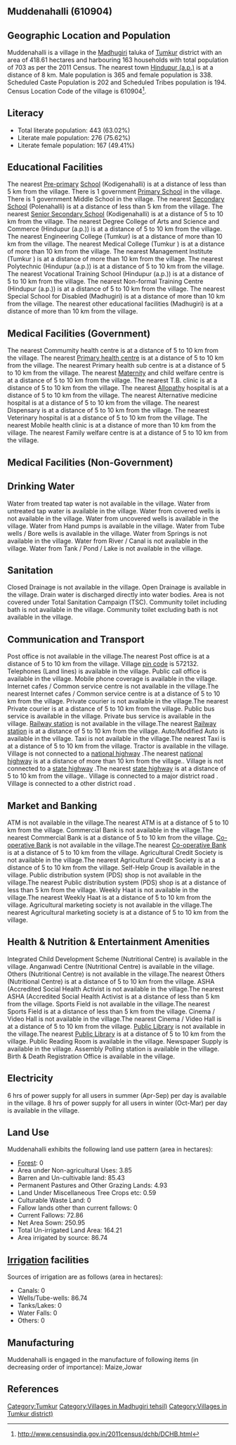 {{Infobox settlement
| name=Muddenahalli
| native_name=
| native_name_lang=
| other_name=
| nickname=
| settlement_type=Village
| image_skyline=
| image_alt=
| image_caption=
| pushpin_map=India Karnataka
| pushpin_label_position=right
| pushpin_map_alt=
| pushpin_map_caption=Location in Karnataka, India
| latd=
| latm=
| lats=
| latNS=
| longd=
| longm=
| longs=
| longEW=
| coordinates_display=inline,title
| subdivision_type=Country
| subdivision_name={{flag|India}}
| subdivision_type1=[[States and territories of India|State]]
| subdivision_name1=Karnataka 
| subdivision_type2=[[List of districts of India|District]]
| subdivision_name2=Tumkur
| subdivision_type3=Tahsil
| subdivision_name3=Madhugiri 
| website=
| established_title=<!-- Established -->
| established_date=
| founder=
| named_for=
| government_type=
| governing_body=
| unit_pref=Metric=
| area_footnotes=
| area_rank=
| area_total_km2=4.19
| elevation_footnotes=
| elevation_m=
| population_total=703
| population_as_of=2011
| population_rank=
| population_density_km2=167
| population_demonym=
| population_footnotes=
| demographics_type1=Languages
| demographics1_title1=Official
| demographics1_info1=[[Kannada language|Kannada]]
| timezone1=[[Indian Standard Time|IST]]
| utc_offset1==+5:30
| postal_code_type=[[Postal Index Number|PIN]]
| postal_code=572132
| area_code_type=Telephone code
| area_code=
| registration_plate=
| blank1_name_sec1=Nearest city
| blank1_info_sec1=[[Hindupur (a.p.)]]
| blank2_name_sec1=[[Human sex ratio|Sex ratio]]
| blank2_info_sec1=926 [[male|♂]]/[[female|♀]]
| blank3_name_sec1=Literacy
| blank3_info_sec1=63.02%
| blank1_name_sec2=[[2011 Census of India|2011 census]] code
| blank1_info_sec2=610904
| footnotes=
}}

== Muddenahalli (610904) ==

== Geographic Location and Population ==

Muddenahalli is a village in the [[Madhugiri ]] taluka of [[Tumkur]] district with an area of 418.61 hectares and harbouring 163 households with total population of 703 as per the 2011 Census. The nearest town [[Hindupur (a.p.)]] is at a distance of 8 km. Male population is 365 and female population is 338. Scheduled Caste Population is 202 and Scheduled Tribes population is 194. Census Location Code of the village is 610904<ref>http://www.censusindia.gov.in/2011census/dchb/DCHB.html</ref>.


== Literacy ==  
* Total literate population: 443 (63.02%)
* Literate male population: 276 (75.62%)
* Literate female population: 167 (49.41%)


== Educational Facilities ==  
The nearest [[Pre-primary]] [[School]] (Kodigenahalli) is at a distance of less than 5 km from the village.
There is 1 government [[Primary School]] in the village.
There is 1 government Middle School in the village.
The nearest [[Secondary School]] (Polenahalli) is at a distance of less than 5 km from the village.
The nearest [[Senior Secondary School]] (Kodigenahalli) is at a distance of 5 to 10 km from the village.
The nearest Degree College of Arts and Science and Commerce (Hindupur (a.p.)) is at a distance of 5 to 10 km from the village.
The nearest Engineering College (Tumkur) is at a distance of more than 10 km from the village.
The nearest Medical College (Tumkur ) is at a distance of more than 10 km from the village.
The nearest Management Institute (Tumkur ) is at a distance of more than 10 km from the village.
The nearest Polytechnic (Hindupur (a.p.)) is at a distance of 5 to 10 km from the village.
The nearest Vocational Training School (Hindupur (a.p.)) is at a distance of 5 to 10 km from the village.
The nearest Non-formal Training Centre (Hindupur (a.p.)) is at a distance of 5 to 10 km from the village.
The nearest Special School for Disabled (Madhugiri) is at a distance of more than 10 km from the village.
The nearest other educational facilities (Madhugiri) is at a distance of more than 10 km from the village.


== Medical Facilities (Government) ==
The nearest Commumity health centre is at a distance of 5 to 10 km from the village.
The nearest [[Primary health centre]] is at a distance of 5 to 10 km from the village.
The nearest Primary health sub centre is at a distance of 5 to 10 km from the village.
The nearest [[Maternity]] and child welfare centre is at a distance of 5 to 10 km from the village.
The nearest T.B. clinic is at a distance of 5 to 10 km from the village.
The nearest [[Allopathy]] hospital is at a distance of 5 to 10 km from the village.
The nearest Alternative medicine hospital is at a distance of 5 to 10 km from the village.
The nearest Dispensary is at a distance of 5 to 10 km from the village.
The nearest Veterinary hospital is at a distance of 5 to 10 km from the village.
The nearest Mobile health clinic is at a distance of more than 10 km from the village.
The nearest Family welfare centre is at a distance of 5 to 10 km from the village.


== Medical Facilities (Non-Government) ==











== Drinking Water ==
Water from treated tap water is not available in the village.
Water from untreated tap water is available in the village.
Water from covered wells is not available in the village.
Water from uncovered wells is available in the village.
Water from Hand pumps is available in the village.
Water from Tube wells / Bore wells is available in the village.
Water from Springs is not available in the village.
Water from River / Canal is not available in the village.
Water from Tank / Pond / Lake is not available in the village.


== Sanitation ==
Closed Drainage is not available in the village.
Open Drainage is available in the village.
Drain water is discharged directly into water bodies.
Area is not covered under Total Sanitation Campaign (TSC).
Community toilet including bath is not available in the village.
Community toilet excluding bath is not available in the village.


== Communication and Transport ==
Post office is not available in the village.The nearest Post office is at a distance of 5 to 10 km from the village.
Village [[pin code]] is 572132.
Telephones (Land lines) is available in the village.
Public call office is available in the village.
Mobile phone coverage is available in the village.
Internet cafes / Common service centre is not available in the village.The nearest Internet cafes / Common service centre is at a distance of 5 to 10 km from the village.
Private courier is not available in the village.The nearest Private courier is at a distance of 5 to 10 km from the village.
Public bus service is available in the village.
Private bus service is available in the village.
[[Railway station]] is not available in the village.The nearest [[Railway station]] is at a distance of 5 to 10 km from the village.
Auto/Modified Auto is available in the village.
Taxi is not available in the village.The nearest Taxi is at a distance of 5 to 10 km from the village.
Tractor is available in the village.
Village is not connected to a [[national highway]] .The nearest [[national highway]] is at a distance of more than 10 km from the village..
Village is not connected to a [[state highway]] .The nearest [[state highway]] is at a distance of 5 to 10 km from the village..
Village is connected to a major district road    .
Village is connected to a other district road  .







== Market and Banking ==
ATM is not available in the village.The nearest ATM is at a distance of 5 to 10 km from the village.
Commercial Bank is not available in the village.The nearest Commercial Bank is at a distance of 5 to 10 km from the village.
[[Co-operative Bank]] is not available in the village.The nearest [[Co-operative Bank]] is at a distance of 5 to 10 km from the village.
Agricultural Credit Society is not available in the village.The nearest Agricultural Credit Society is at a distance of 5 to 10 km from the village.
Self-Help Group is available in the village.
Public distribution system (PDS) shop is not available in the village.The nearest Public distribution system (PDS) shop is at a distance of less than 5 km from the village.
Weekly Haat is not available in the village.The nearest Weekly Haat is at a distance of 5 to 10 km from the village.
Agricultural marketing society is not available in the village.The nearest Agricultural marketing society is at a distance of 5 to 10 km from the village.


== Health & Nutrition & Entertainment Amenities ==
Integrated Child Development Scheme (Nutritional Centre) is available in the village.
Anganwadi Centre (Nutritional Centre) is available in the village.
Others (Nutritional Centre) is not available in the village.The nearest Others (Nutritional Centre) is at a distance of 5 to 10 km from the village.
ASHA (Accredited Social Health Activist is not available in the village.The nearest ASHA (Accredited Social Health Activist is at a distance of less than 5 km from the village.
Sports Field is not available in the village.The nearest Sports Field is at a distance of less than 5 km from the village.
Cinema / Video Hall is not available in the village.The nearest Cinema / Video Hall is at a distance of 5 to 10 km from the village.
[[Public Library]] is not available in the village.The nearest [[Public Library]] is at a distance of 5 to 10 km from the village.
Public Reading Room is available in the village.
Newspaper Supply is available in the village.
Assembly Polling station is available in the village.
Birth & Death Registration Office is available in the village.


== Electricity ==






6 hrs of power supply for all users in summer (Apr-Sep) per day is available in the village.
8 hrs of power supply for all users in winter (Oct-Mar) per day is available in the village.


== Land Use ==
Muddenahalli exhibits the following land use pattern (area in hectares):
* [[Forest]]: 0
* Area under Non-agricultural Uses: 3.85
* Barren and Un-cultivable land: 85.43
* Permanent Pastures and Other Grazing Lands: 4.93
* Land Under Miscellaneous Tree Crops etc: 0.59
* Culturable Waste Land: 0
* Fallow lands other than current fallows: 0
* Current Fallows: 72.86
* Net Area Sown: 250.95
* Total Un-irrigated Land Area: 164.21
* Area irrigated by source: 86.74


== [[Irrigation]] facilities ==
Sources of irrigation are as follows (area in hectares):
* Canals: 0
* Wells/Tube-wells: 86.74
* Tanks/Lakes: 0
* Water Falls: 0
* Others: 0


== Manufacturing ==
Muddenahalli is engaged in the manufacture of following items (in decreasing order of importance): Maize,Jowar


[[Category:Tumkur]]
[[Category:Villages in Madhugiri  tehsil)]]
[[Category:Villages in Tumkur district)]]


== References ==
{{Reflist}}


